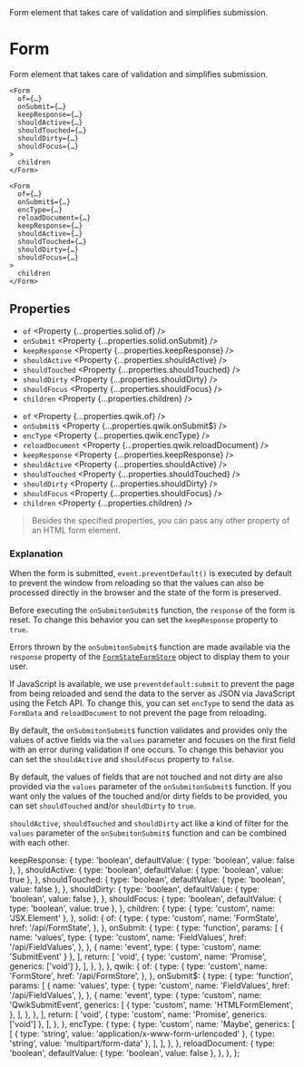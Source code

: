 
<Title>Form</Title>
<Description>
  Form element that takes care of validation and simplifies submission.
</Description>

# Form

Form element that takes care of validation and simplifies submission.

<Solid block>

```tsx
<Form
  of={…}
  onSubmit={…}
  keepResponse={…}
  shouldActive={…}
  shouldTouched={…}
  shouldDirty={…}
  shouldFocus={…}
>
  children
</Form>
```

</Solid>

<Qwik block>

```tsx
<Form
  of={…}
  onSubmit$={…}
  encType={…}
  reloadDocument={…}
  keepResponse={…}
  shouldActive={…}
  shouldTouched={…}
  shouldDirty={…}
  shouldFocus={…}
>
  children
</Form>
```

</Qwik>

## Properties

<Solid block>

- `of` <Property {...properties.solid.of} />
- `onSubmit` <Property {...properties.solid.onSubmit} />
- `keepResponse` <Property {...properties.keepResponse} />
- `shouldActive` <Property {...properties.shouldActive} />
- `shouldTouched` <Property {...properties.shouldTouched} />
- `shouldDirty` <Property {...properties.shouldDirty} />
- `shouldFocus` <Property {...properties.shouldFocus} />
- `children` <Property {...properties.children} />

</Solid>

<Qwik block>

- `of` <Property {...properties.qwik.of} />
- `onSubmit$` <Property {...properties.qwik.onSubmit$} />
- `encType` <Property {...properties.qwik.encType} />
- `reloadDocument` <Property {...properties.qwik.reloadDocument} />
- `keepResponse` <Property {...properties.keepResponse} />
- `shouldActive` <Property {...properties.shouldActive} />
- `shouldTouched` <Property {...properties.shouldTouched} />
- `shouldDirty` <Property {...properties.shouldDirty} />
- `shouldFocus` <Property {...properties.shouldFocus} />
- `children` <Property {...properties.children} />

</Qwik>

> Besides the specified properties, you can pass any other property of an HTML form element.

### Explanation

<Solid block>

When the form is submitted, `event.preventDefault()` is executed by default to prevent the window from reloading so that the values can also be processed directly in the browser and the state of the form is preserved.

</Solid>

Before executing the <Solid>`onSubmit`</Solid><Qwik>`onSubmit$`</Qwik> function, the `response` of the form is reset. To change this behavior you can set the `keepResponse` property to `true`.

Errors thrown by the <Solid>`onSubmit`</Solid><Qwik>`onSubmit$`</Qwik> function are made available via the `response` property of the <Solid><A href="/api/FormState">`FormState`</A></Solid><Qwik><A href="/api/FormStore">`FormStore`</A></Qwik> object to display them to your user.

<Qwik block>

If JavaScript is available, we use `preventdefault:submit` to prevent the page from being reloaded and send the data to the server as JSON via JavaScript using the Fetch API. To change this, you can set `encType` to send the data as `FormData` and `reloadDocument` to not prevent the page from reloading.

</Qwik>

By default, the <Solid>`onSubmit`</Solid><Qwik>`onSubmit$`</Qwik> function validates and provides only the values of active fields via the `values` parameter and focuses on the first field with an error during validation if one occurs. To change this behavior you can set the `shouldActive` and `shouldFocus` property to `false`.

By default, the values of fields that are not touched and not dirty are also provided via the `values` parameter of the <Solid>`onSubmit`</Solid><Qwik>`onSubmit$`</Qwik> function. If you want only the values of the touched and/or dirty fields to be provided, you can set `shouldTouched` and/or `shouldDirty` to `true`.

`shouldActive`, `shouldTouched` and `shouldDirty` act like a kind of filter for the `values` parameter of the <Solid>`onSubmit`</Solid><Qwik>`onSubmit$`</Qwik> function and can be combined with each other.

  keepResponse: {
    type: 'boolean',
    defaultValue: { type: 'boolean', value: false },
  },
  shouldActive: {
    type: 'boolean',
    defaultValue: { type: 'boolean', value: true },
  },
  shouldTouched: {
    type: 'boolean',
    defaultValue: { type: 'boolean', value: false },
  },
  shouldDirty: {
    type: 'boolean',
    defaultValue: { type: 'boolean', value: false },
  },
  shouldFocus: {
    type: 'boolean',
    defaultValue: { type: 'boolean', value: true },
  },
  children: {
    type: { type: 'custom', name: 'JSX.Element' },
  },
  solid: {
    of: {
      type: {
        type: 'custom',
        name: 'FormState',
        href: '/api/FormState',
      },
    },
    onSubmit: {
      type: {
        type: 'function',
        params: [
          {
            name: 'values',
            type: {
              type: 'custom',
              name: 'FieldValues',
              href: '/api/FieldValues',
            },
          },
          { name: 'event', type: { type: 'custom', name: 'SubmitEvent' } },
        ],
        return: [
          'void',
          { type: 'custom', name: 'Promise', generics: ['void'] },
        ],
      },
    },
  },
  qwik: {
    of: {
      type: {
        type: 'custom',
        name: 'FormStore',
        href: '/api/FormStore',
      },
    },
    onSubmit$: {
      type: {
        type: 'function',
        params: [
          {
            name: 'values',
            type: {
              type: 'custom',
              name: 'FieldValues',
              href: '/api/FieldValues',
            },
          },
          {
            name: 'event',
            type: {
              type: 'custom',
              name: 'QwikSubmitEvent',
              generics: [
                {
                  type: 'custom',
                  name: 'HTMLFormElement',
                },
              ],
            },
          },
        ],
        return: [
          'void',
          { type: 'custom', name: 'Promise', generics: ['void'] },
        ],
      },
    },
    encType: {
      type: {
        type: 'custom',
        name: 'Maybe',
        generics: [
          [
            { type: 'string', value: 'application/x-www-form-urlencoded' },
            { type: 'string', value: 'multipart/form-data' },
          ],
        ],
      },
    },
    reloadDocument: {
      type: 'boolean',
      defaultValue: { type: 'boolean', value: false },
    },
  },
};
